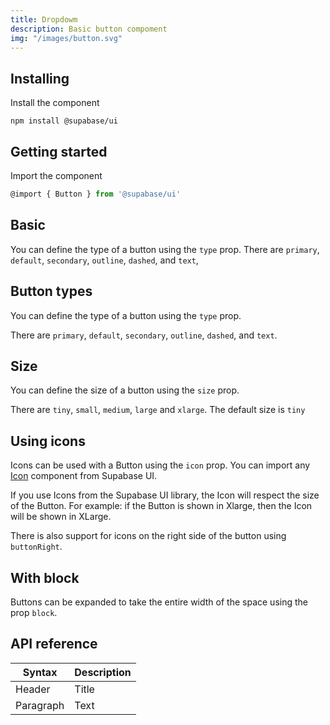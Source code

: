 ```yaml
---
title: Dropdowm
description: Basic button compoment
img: "/images/button.svg"
---
```


## Installing

Install the component

```cli
npm install @supabase/ui
```

## Getting started

Import the component

```js
@import { Button } from '@supabase/ui'
```

## Basic

You can define the type of a button using the `type` prop. There are `primary`, `default`, `secondary`, `outline`, `dashed`, and `text`,

<CodeSample sample="DropdownBasic" v="0" />

## Button types

You can define the type of a button using the `type` prop.

There are `primary`, `default`, `secondary`, `outline`, `dashed`, and `text`.

<CodeSample sample="DropdownPlacement" v="0" />

## Size

You can define the size of a button using the `size` prop.

There are `tiny`, `small`, `medium`, `large` and `xlarge`. The default size is `tiny`

<CodeSample sample="ButtonSizes" v="0" />

## Using icons

Icons can be used with a Button using the `icon` prop. You can import any [Icon]("https://ui") component from Supabase UI.

If you use Icons from the Supabase UI library, the Icon will respect the size of the Button. For example: if the Button is shown in Xlarge, then the Icon will be shown in XLarge.

There is also support for icons on the right side of the button using `buttonRight`.

<CodeSample sample="ButtonIcons" v="0" />

## With block

Buttons can be expanded to take the entire width of the space using the prop `block`.

<CodeSample sample="ButtonBlock" v="0" />

## API reference

| Syntax    | Description |
| --------- | ----------- |
| Header    | Title       |
| Paragraph | Text        |
